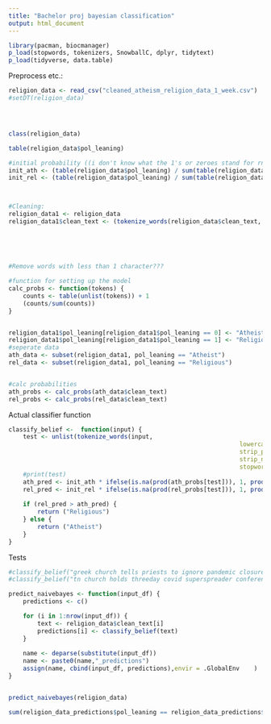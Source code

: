 ```yaml
---
title: "Bachelor proj bayesian classification"
output: html_document
---
```



```r
library(pacman, biocmanager)
p_load(stopwords, tokenizers, SnowballC, dplyr, tidytext)
p_load(tidyverse, data.table)
```

Preprocess etc.:
```r
religion_data <- read_csv("cleaned_atheism_religion_data_1_week.csv")
#setDT(religion_data)




class(religion_data)

table(religion_data$pol_leaning)

#initial probability ((i don't know what the 1's or zeroes stand for rn so we need to change that probably))ø
init_ath <- (table(religion_data$pol_leaning) / sum(table(religion_data$pol_leaning)))[1]
init_rel <- (table(religion_data$pol_leaning) / sum(table(religion_data$pol_leaning)))[2]



#Cleaning: 
religion_data1 <- religion_data
religion_data1$clean_text <- (tokenize_words(religion_data$clean_text,
																						lowercase = TRUE,
																						strip_punct = TRUE,
																						strip_numeric = TRUE,
																						stopwords = stopwords::stopwords("en"))
																						)
#Remove words with less than 1 character???

```



```r

#function for setting up the model
calc_probs <- function(tokens) {
	counts <- table(unlist(tokens)) + 1
	(counts/sum(counts))
}


religion_data1$pol_leaning[religion_data1$pol_leaning == 0] <- "Atheist"
religion_data1$pol_leaning[religion_data1$pol_leaning == 1] <- "Religious"
#seperate data
ath_data <- subset(religion_data1, pol_leaning == "Atheist")
rel_data <- subset(religion_data1, pol_leaning == "Religious")


#calc probabilities
ath_probs <- calc_probs(ath_data$clean_text)
rel_probs <- calc_probs(rel_data$clean_text)


```

Actual classifier function
```r
classify_belief <-  function(input) {
	test <- unlist(tokenize_words(input,
																lowercase = TRUE, 
																strip_punct = TRUE, 
																strip_numeric = TRUE,
																stopwords = stopwords::stopwords("en")))
	#print(test)
	ath_pred <- init_ath * ifelse(is.na(prod(ath_probs[test])), 1, prod(ath_probs[test]))
	rel_pred <- init_rel * ifelse(is.na(prod(rel_probs[test])), 1, prod(rel_probs[test]))
	
	if (rel_pred > ath_pred) {
		return ("Religious")
	} else {
		return ("Atheist")
	}
}
```

Tests
```r
#classify_belief("greek church tells priests to ignore pandemic closure order") #wrong
#classify_belief("tn church holds threeday covid superspreader conference in") #wrong

predict_naivebayes <- function(input_df) {
	predictions <- c()

	for (i in 1:nrow(input_df)) {
		text <- religion_data$clean_text[i]
		predictions[i] <- classify_belief(text)
	}
	
	name <- deparse(substitute(input_df))
	name <- paste0(name,"_predictions") 
	assign(name, cbind(input_df, predictions),envir = .GlobalEnv	)
}


predict_naivebayes(religion_data)

sum(religion_data_predictions$pol_leaning == religion_data_predictions$predictions)/sum(religion_data_predictions$pol_leaning != religion_data_predictions$predictions)


```



